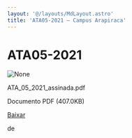 ```yaml
---
layout: '@/layouts/MdLayout.astro'
title: 'ATA05-2021 — Campus Arapiraca'
---
```




ATA05-2021
==========










<Image src="https://arapiraca.ufal.br/graduacao/ciencia-da-computacao/documentos/atas-do-colegiado-e-nde/colegiado/2021/ata_05_2021_assinada.pdf/%2b%2bplone%2b%2bufalprofile/imgs/file-icon.png" alt="None" inferSize />

 ATA\_05\_2021\_assinada.pdf  

 Documento PDF
 (407.0KB)
 

[Baixar](%40%40download/file/ATA_05_2021_assinada.pdf)























 de 












